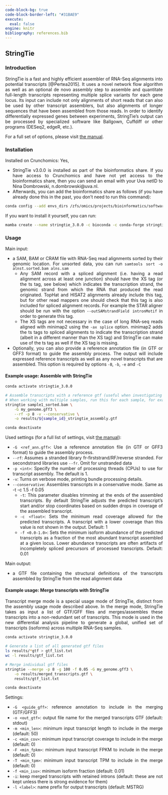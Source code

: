 ---
code-block-bg: true
code-block-border-left: "#31BAE9"
execute:
  eval: false
engine: knitr
bibliography: references.bib
---

::: {style="text-align: justify"}

## StringTie

### Introduction

StringTie is a fast and highly efficient assembler of RNA-Seq alignments into potential transcripts [@Pertea2015]. It uses a novel network flow algorithm as well as an optional de novo assembly step to assemble and quantitate full-length transcripts representing multiple splice variants for each gene locus. Its input can include not only alignments of short reads that can also be used by other transcript assemblers, but also alignments of longer sequences that have been assembled from those reads. In order to identify differentially expressed genes between experiments, StringTie's output can be processed by specialized software like Ballgown, Cuffdiff or other programs (DESeq2, edgeR, etc.).

For a full set of options, please visit [the manual](https://ccb.jhu.edu/software/stringtie/index.shtml?t=manual).

### Installation

Installed on Crunchomics: Yes,

-   StringTie v3.0.0 is installed as part of the bioinformatics share. If you have access to Crunchomics and have not yet access to the bioinformatics share, then you can send an email with your Uva netID to Nina Dombrowski, n.dombrowski\@uva.nl.
-   Afterwards, you can add the bioinformatics share as follows (if you have already done this in the past, you don't need to run this command):

```{bash}
conda config --add envs_dirs /zfs/omics/projects/bioinformatics/software/miniconda3/envs/
```

If you want to install it yourself, you can run:

```{bash}
mamba create --name stringtie_3.0.0 -c bioconda -c conda-forge stringtie=3.0.0
```

### Usage

Main input:

-   a SAM, BAM or CRAM file with RNA-Seq read alignments sorted by their genomic location. For unsorted data, you can run `samtools sort -o alnst.sorted.bam alns.sam`
    -   Any SAM record with a spliced alignment (i.e. having a read alignment across at least one junction) should have the XS tag (or the ts tag, see below) which indicates the transcription strand, the genomic strand from which the RNA that produced the read originated. TopHat and HISAT2 alignments already include this tag, but for other read mappers one should check that this tag is also included for spliced alignment records. For example the STAR aligner should be run with the option `--outSAMstrandField intronMotif` in order to generate this tag.
    -   The XS tags are not necessary in the case of long RNA-seq reads aligned with minimap2 using the `-ax splice` option. minimap2 adds the ts tags to spliced alignments to indicate the transcription strand (albeit in a different manner than the XS tag) and StringTie can make use of the ts tag as well if the XS tag is missing.
-   Optionally, you can also provide a reference annotation file (in GTF or GFF3 format) to guide the assembly process. The output will include expressed reference transcripts as well as any novel transcripts that are assembled. This option is required by options `-B`, `-b`, `-e` and `-C`

#### Example usage: Assemble with StringTie

```{bash}
conda activate stringtie_3.0.0

# Assemble transcripts with a reference gtf (useful when investigating alternative splicing)
# When working with multiple samples, run this for each sample, for example in a for loop.
stringtie sample1_sorted.bam \
    -G my_genome.gff3 \
    --rf -p 8 -v --conservative \
    -o results/${sample_id}_stringtie_assembly.gtf

conda deactivate
```

Used settings (for a full list of settings, visit [the manual](https://ccb.jhu.edu/software/stringtie/index.shtml?t=manual)):

-   `-G <ref_ann.gff>`: Use a reference annotation file (in GTF or GFF3 format) to guide the assembly process.
-   `--rf`: Assumes a stranded library fr-firststrand/RF/reverse stranded. For secondstrand libraries use `--fr`. Omit for unstranded data
-   `-p <int>`: Specify the number of processing threads (CPUs) to use for transcript assembly. The default is 1.
-   `-v`: Turns on verbose mode, printing bundle processing details.
-   `--conservative`: Assembles transcripts in a conservative mode. Same as -t -c 1.5 -f 0.05
    -   `-t`: This parameter disables trimming at the ends of the assembled transcripts. By default StringTie adjusts the predicted transcript's start and/or stop coordinates based on sudden drops in coverage of the assembled transcript.
    -   `-c <float>`: Sets the minimum read coverage allowed for the predicted transcripts. A transcript with a lower coverage than this value is not shown in the output. Default: 1
    -   `-f <0.0-1.0>`: Sets the minimum isoform abundance of the predicted transcripts as a fraction of the most abundant transcript assembled at a given locus. Lower abundance transcripts are often artifacts of incompletely spliced precursors of processed transcripts. Default: 0.01

Main output:

-   a GTF file containing the structural definitions of the transcripts assembled by StringTie from the read alignment data

#### Example usage: Merge transcripts with StringTie

Transcript merge mode is a special usage mode of StringTie, distinct from the assembly usage mode described above. In the merge mode, StringTie takes as input a list of GTF/GFF files and merges/assembles these transcripts into a non-redundant set of transcripts. This mode is used in the new differential analysis pipeline to generate a global, unified set of transcripts (isoforms) across multiple RNA-Seq samples.

```{bash}
conda activate stringtie_3.0.0

# Generate a list of all generated gtf files
ls results/*gtf > gtf_list.txt
wc -l results/gtf_list.txt

# Merge individual gtf files 
stringtie --merge -p 8 -g 100 -f 0.05 -G my_genome.gff3 \
    -o results/merged_transcripts.gtf \
    results/gtf_list.txt

conda deactivate
```

Settings:

-   `-G <guide_gff>`: reference annotation to include in the merging (GTF/GFF3)
-   `-o <out_gtf>`: output file name for the merged transcripts GTF (default: stdout)
-   `-m <min_len>`: minimum input transcript length to include in the merge (default: 50)
-   `-c <min_cov>`: minimum input transcript coverage to include in the merge (default: 0)
-   `-F <min_fpkm>`: minimum input transcript FPKM to include in the merge (default: 0)
-   `-T <min_tpm>`: minimum input transcript TPM to include in the merge (default: 0)
-   `-f <min_iso>`: minimum isoform fraction (default: 0.01)
-   `-i`: keep merged transcripts with retained introns (default: these are not kept unless there is strong evidence for them)
-   `-l <label>`: name prefix for output transcripts (default: MSTRG)
:::